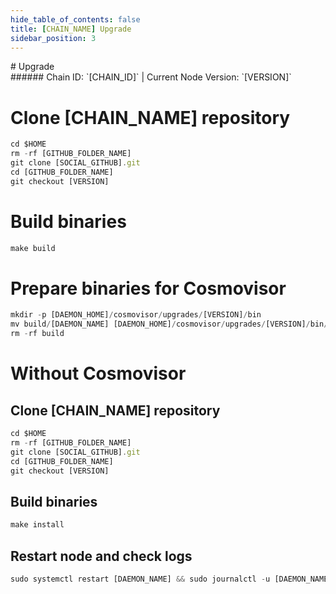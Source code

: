 ```yaml
---
hide_table_of_contents: false
title: [CHAIN_NAME] Upgrade
sidebar_position: 3
---
```


<div class="h1-with-icon icon-[CHAIN_SYSTEM_NAME]">
# Upgrade
</div>
###### Chain ID: `[CHAIN_ID]` | Current Node Version: `[VERSION]`


# Clone [CHAIN_NAME] repository
```js
cd $HOME
rm -rf [GITHUB_FOLDER_NAME]
git clone [SOCIAL_GITHUB].git
cd [GITHUB_FOLDER_NAME]
git checkout [VERSION]
 ```

# Build binaries
```js
make build
 ```

# Prepare binaries for Cosmovisor
```js
mkdir -p [DAEMON_HOME]/cosmovisor/upgrades/[VERSION]/bin
mv build/[DAEMON_NAME] [DAEMON_HOME]/cosmovisor/upgrades/[VERSION]/bin/
rm -rf build
```

# Without Cosmovisor
## Clone [CHAIN_NAME] repository
```js
cd $HOME
rm -rf [GITHUB_FOLDER_NAME]
git clone [SOCIAL_GITHUB].git
cd [GITHUB_FOLDER_NAME]
git checkout [VERSION]
 ```

## Build binaries
```js
make install
 ```

## Restart node and check logs
```js
sudo systemctl restart [DAEMON_NAME] && sudo journalctl -u [DAEMON_NAME] -f --no-hostname -o cat
```
